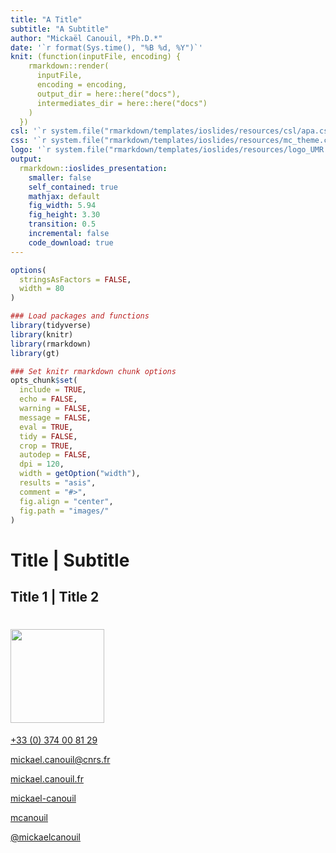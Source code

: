 ```yaml
---
title: "A Title"
subtitle: "A Subtitle"
author: "Mickaël Canouil, *Ph.D.*"
date: '`r format(Sys.time(), "%B %d, %Y")`'
knit: (function(inputFile, encoding) {
    rmarkdown::render(
      inputFile,
      encoding = encoding, 
      output_dir = here::here("docs"),
      intermediates_dir = here::here("docs")
    )
  })
csl: '`r system.file("rmarkdown/templates/ioslides/resources/csl/apa.csl", package = "mctemplates")`' 
css: '`r system.file("rmarkdown/templates/ioslides/resources/mc_theme.css", package = "mctemplates")`' 
logo: '`r system.file("rmarkdown/templates/ioslides/resources/logo_UMR.png", package = "mctemplates")`' 
output:
  rmarkdown::ioslides_presentation:
    smaller: false
    self_contained: true
    mathjax: default
    fig_width: 5.94
    fig_height: 3.30
    transition: 0.5
    incremental: false
    code_download: true
---
```


```r
options(
  stringsAsFactors = FALSE,
  width = 80
)

### Load packages and functions
library(tidyverse)
library(knitr)
library(rmarkdown)
library(gt)

### Set knitr rmarkdown chunk options
opts_chunk$set(
  include = TRUE,
  echo = FALSE,
  warning = FALSE,
  message = FALSE,
  eval = TRUE,
  tidy = FALSE,
  crop = TRUE,
  autodep = FALSE,
  dpi = 120,
  width = getOption("width"),
  results = "asis",
  comment = "#>",
  fig.align = "center",
  fig.path = "images/"
)
```

# Title | Subtitle {.flexbox .vcenter}


## Title 1 | Title 2


# <img src="https://avatars1.githubusercontent.com/u/8896044?s=460&v=4" height = "150px" id = "picture"></img> {.flexbox .vcenter}

<div class="columns-2 auto-fadein">
  <a id="social" href="" target="_blank"><i class="fas fa-phone"></i> +33 (0) 374 00 81 29</a> 
    
  <a id="social" href="mailto:mickael.canouil@cnrs.fr" target="_blank"><i class="fas fa-envelope"></i> mickael.canouil@cnrs.fr</a> 

  <a id="social" href="http://mickael.canouil.fr" target="_blank"><i class="fas fa-home"></i> mickael.canouil.fr</a> 

  <a id="social" href="https://www.linkedin.com/in/mickael-canouil" target="_blank"><i class="fab fa-linkedin"></i> mickael-canouil</a> 

  <a id="social" href="https://github.com/mcanouil" target="_blank"><i class="fab fa-github"></i> mcanouil</a> 

  <a id="social" href="https://twitter.com/mickaelcanouil" target="_blank"><i class="fab fa-twitter"></i> @mickaelcanouil</a>
</div>
